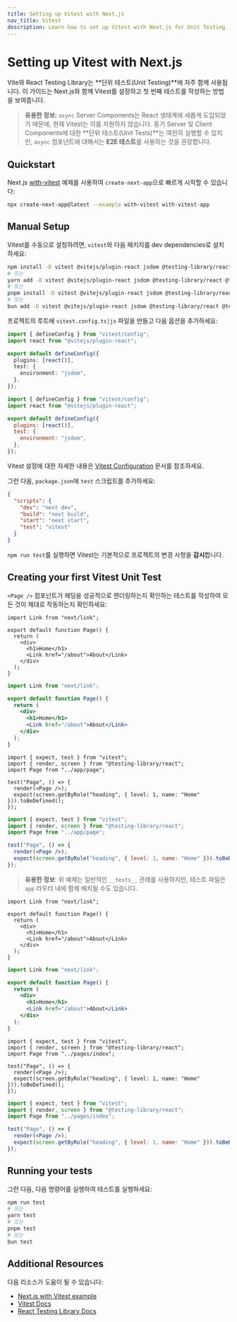 ```yaml
---
title: Setting up Vitest with Next.js
nav_title: Vitest
description: Learn how to set up Vitest with Next.js for Unit Testing.
---
```


# Setting up Vitest with Next.js

Vite와 React Testing Library는 **단위 테스트(Unit Testing)**에 자주 함께 사용됩니다. 이 가이드는 Next.js와 함께 Vitest를 설정하고 첫 번째 테스트를 작성하는 방법을 보여줍니다.

> **유용한 정보:** `async` Server Components는 React 생태계에 새롭게 도입되었기 때문에, 현재 Vitest는 이를 지원하지 않습니다. 동기 Server 및 Client Components에 대한 **단위 테스트(Unit Tests)**는 여전히 실행할 수 있지만, `async` 컴포넌트에 대해서는 **E2E 테스트**를 사용하는 것을 권장합니다.

## Quickstart

Next.js [with-vitest](https://github.com/vercel/next.js/tree/canary/examples/with-vitest) 예제를 사용하여 `create-next-app`으로 빠르게 시작할 수 있습니다:

```bash filename="Terminal"
npx create-next-app@latest --example with-vitest with-vitest-app
```

## Manual Setup

Vitest를 수동으로 설정하려면, `vitest`와 다음 패키지를 dev dependencies로 설치하세요:

```bash filename="Terminal"
npm install -D vitest @vitejs/plugin-react jsdom @testing-library/react @testing-library/dom
# 또는
yarn add -D vitest @vitejs/plugin-react jsdom @testing-library/react @testing-library/dom
# 또는
pnpm install -D vitest @vitejs/plugin-react jsdom @testing-library/react @testing-library/dom
# 또는
bun add -D vitest @vitejs/plugin-react jsdom @testing-library/react @testing-library/dom
```

프로젝트의 루트에 `vitest.config.ts|js` 파일을 만들고 다음 옵션을 추가하세요:

```ts filename="vitest.config.ts" switcher
import { defineConfig } from "vitest/config";
import react from "@vitejs/plugin-react";

export default defineConfig({
  plugins: [react()],
  test: {
    environment: "jsdom",
  },
});
```

```js filename="vitest.config.js" switcher
import { defineConfig } from "vitest/config";
import react from "@vitejs/plugin-react";

export default defineConfig({
  plugins: [react()],
  test: {
    environment: "jsdom",
  },
});
```

Vitest 설정에 대한 자세한 내용은 [Vitest Configuration](https://vitest.dev/config/#configuration) 문서를 참조하세요.

그런 다음, `package.json`에 `test` 스크립트를 추가하세요:

```json filename="package.json"
{
  "scripts": {
    "dev": "next dev",
    "build": "next build",
    "start": "next start",
    "test": "vitest"
  }
}
```

`npm run test`를 실행하면 Vitest는 기본적으로 프로젝트의 변경 사항을 **감시**합니다.

## Creating your first Vitest Unit Test

`<Page />` 컴포넌트가 헤딩을 성공적으로 렌더링하는지 확인하는 테스트를 작성하여 모든 것이 제대로 작동하는지 확인하세요:

<AppOnly>

```tsx filename="app/page.tsx" switcher
import Link from "next/link";

export default function Page() {
  return (
    <div>
      <h1>Home</h1>
      <Link href="/about">About</Link>
    </div>
  );
}
```

```jsx filename="app/page.jsx" switcher
import Link from "next/link";

export default function Page() {
  return (
    <div>
      <h1>Home</h1>
      <Link href="/about">About</Link>
    </div>
  );
}
```

```tsx filename="__tests__/page.test.tsx" switcher
import { expect, test } from "vitest";
import { render, screen } from "@testing-library/react";
import Page from "../app/page";

test("Page", () => {
  render(<Page />);
  expect(screen.getByRole("heading", { level: 1, name: "Home" })).toBeDefined();
});
```

```jsx filename="__tests__/page.test.jsx" switcher
import { expect, test } from "vitest";
import { render, screen } from "@testing-library/react";
import Page from "../app/page";

test("Page", () => {
  render(<Page />);
  expect(screen.getByRole("heading", { level: 1, name: "Home" })).toBeDefined();
});
```

> **유용한 정보**: 위 예제는 일반적인 `__tests__` 관례를 사용하지만, 테스트 파일은 `app` 라우터 내에 함께 배치될 수도 있습니다.

</AppOnly>

<PagesOnly>

```tsx filename="pages/index.tsx" switcher
import Link from "next/link";

export default function Page() {
  return (
    <div>
      <h1>Home</h1>
      <Link href="/about">About</Link>
    </div>
  );
}
```

```jsx filename="pages/index.jsx" switcher
import Link from "next/link";

export default function Page() {
  return (
    <div>
      <h1>Home</h1>
      <Link href="/about">About</Link>
    </div>
  );
}
```

```tsx filename="__tests__/index.test.tsx" switcher
import { expect, test } from "vitest";
import { render, screen } from "@testing-library/react";
import Page from "../pages/index";

test("Page", () => {
  render(<Page />);
  expect(screen.getByRole("heading", { level: 1, name: "Home" })).toBeDefined();
});
```

```jsx filename="__tests__/index.test.jsx" switcher
import { expect, test } from "vitest";
import { render, screen } from "@testing-library/react";
import Page from "../pages/index";

test("Page", () => {
  render(<Page />);
  expect(screen.getByRole("heading", { level: 1, name: "Home" })).toBeDefined();
});
```

</PagesOnly>

## Running your tests

그런 다음, 다음 명령어를 실행하여 테스트를 실행하세요:

```bash filename="Terminal"
npm run test
# 또는
yarn test
# 또는
pnpm test
# 또는
bun test
```

## Additional Resources

다음 리소스가 도움이 될 수 있습니다:

- [Next.js with Vitest example](https://github.com/vercel/next.js/tree/canary/examples/with-vitest)
- [Vitest Docs](https://vitest.dev/guide/)
- [React Testing Library Docs](https://testing-library.com/docs/react-testing-library/intro/)
